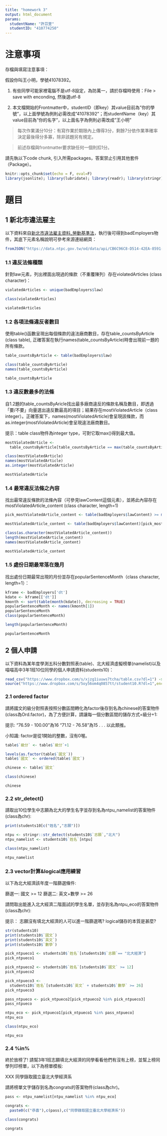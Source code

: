 ```yaml
---
title: "homework 3"
output: html_document
params:
  studentName: "許苡萱"
  studentID: "410774250"
---
```


# 注意事項

存檔與填寫注意事項：

假設你叫王小明，學號41078392。

  1. 有些同學可能家裡電腦不是utf-8設定，為防萬一，請於存檔時使用：File > save with enconding, 然後選utf-8

  2. 本文檔開始的Frontmatter中，studentID（即key）其value目前為"你的學號"，以上面學號為例則必需改成"41078392"；而studentName（key）其value目前為"你的名字"，以上面名字為例則必需改成"王小明"
  
> 每次作業滿分10分：有寫作業於期限內上傳得3分，剩餘7分依作業準確率決定最後得分多寡，除非該題另有規定。

> 前述存檔與frontmatter要求缺任何一個則扣1分。

請先執以下code chunk, 引入所需packages，答案禁止引用其他套件（Package）。
```r
knitr::opts_chunk$set(echo = F, eval=F)
library(jsonlite); library(lubridate); library(readr); library(stringr)
```

# 題目

## 1 新北市違法雇主
以下資料來自[新北市違法雇主資料_勞動基準法](https://data.ntpc.gov.tw/od/detail?oid=A3408B16-7B28-4FA5-9834-D147AAE909BF)，執行後可得到badEmployers物件，其底下元素名稱說明可參考來源連結網頁：
```r
fromJSON("https://data.ntpc.gov.tw/od/data/api/CB6C96C8-D514-42EA-8591-0F4447E79C91?$format=json") -> badEmployers
```


### 1.1 違反法條種類
針對law元素，列出裡面出現過的條款（不重覆陳列）存在violatedArticles (class character)：
```r
violatedArticles <- unique(badEmployers$law)

class(violatedArticles)

violatedArticles
```

### 1.2 各項法條違反者數目
使用table()函數呈現出每個條款的違法廠商數目，存在table_countsByArticle (class table), 正確答案在執行names(table_countsByArticle)時會出現前一題的所有條款。
```r
table_countsByArticle <- table(badEmployers$law)

class(table_countsByArticle)
names(table_countsByArticle)

table_countsByArticle
```

### 1.3 違反數最多的法條
自1.2題的table_countsByAricle找出最多廠商違反的條款名稱及數目，即透過「要/不要」向量選出違反數最高的項目；結果存在mostViolatedArticle（class integer）。正確答案下，names(mostViolatedArticle)會呈現該條款，而as.integer(mostViolatedArticle)會呈現違法廠商數目。

提示：table class物件為integer type，可對它取max()得到最大值。
```r
mostViolatedArticle <- 
  table_countsByArticle[table_countsByArticle == max(table_countsByArticle)]

class(mostViolatedArticle)
names(mostViolatedArticle)
as.integer(mostViolatedArticle)

mostViolatedArticle
```

### 1.4 最常違反法條之內容
找出最常違反條款的法條內容（可參見lawContent這個元素），並將此內容存在mostViolatedArticle_content (class character, length=1)
```r
pick_mostViolatedArticle_content <- table(badEmployers$lawContent) >= max(table(badEmployers$lawContent))

mostViolatedArticle_content <- table(badEmployers$lawContent)[pick_mostViolatedArticle_content]

class(as.character(mostViolatedArticle_content))
length(mostViolatedArticle_content)
names(mostViolatedArticle_content)

mostViolatedArticle_content
```

### 1.5 處份日期最常落在幾月
找出處份日期最常出現的月份並存在popularSentenceMonth（class character, length=1）：
```r
kframe <- badEmployers['dt']
kdate <- kframe[['dt']]
kmonth <- sort(table(month(kdate)), decreasing = TRUE)
popularSentenceMonth <- names(kmonth[1])
popularSentenceMonth 
class(popularSentenceMonth)

length(popularSentenceMonth)

popularSentenceMonth
```

## 2 個人申請
以下資料為某年度學測五科分數對照表(table)、北大經濟虛擬榜單(namelist)以及喵喵高中3年1班10位同學的個人申請資料(students10)：
```r
read_csv("https://www.dropbox.com/s/xjzg1iuuws7tcha/table.csv?dl=1") -> table
source("https://www.dropbox.com/s/5oy56om4q0857tt/student10.R?dl=1",encoding = "UTF-8")
```


### 2.1 ordered factor
請將國文的級分對照表按照分數區間轉化為factor後存到名為chinese的答案物件(class為Ord.factor)，為了方便計算，請讓每一個分數區間的儲存方式=級分+1:

提示:
"76.59 - 100.00"為16
"71.12 -  76.58"為15
.
.
.
以此類推。

小知識:
factor是從1開始的整數，沒有0喔。
```r
table$`級分` <- table$`級分`+1

levels(as.factor(table$`國文`))
table$`國文` <- ordered(table$`國文`)

chinese <- table$`國文`

class(chinese)

chinese
```

### 2.2 str_detect()
請取出10位學生中志願為北大的學生名字並存到名為ntpu_namelist的答案物件(class為chr):
```r
print(students10[c("姓名","志願")])

ntpu <- stringr::str_detect(students10$`志願`,"北大")
ntpu_namelist <- students10$`姓名`[ntpu]

class(ntpu_namelist)

ntpu_namelist
```

### 2.3 vector計算&logical應用練習
以下為北大經濟該年度一階篩選條件:

篩選一: 國文 >= 12
篩選二: 英文+數學 >= 26

請問取出能進入北大經濟二階面試的學生名單，並存到名為ntpu_eco的答案物件(class為chr):

提示：
志願沒有填北大經濟的人可以進一階篩選嗎?
logical儲存的本質是甚麼?
```r
str(students10)
print(students10$`國文`)
print(students10$`英文`)
print(students10$`數學`)

pick_ntpueco1 <- students10$`姓名`[students10$`志願`== "北大經濟"]
pick_ntpueco1

pick_ntpueco2 <- students10$`姓名`[students10$`國文` >= 12]
pick_ntpueco2

pick_ntpueco3 <- 
  students10$`姓名`[students10$`英文` + students10$`數學` >= 26]
pick_ntpueco3

pass_ntpueco <- pick_ntpueco2[pick_ntpueco2 %in% pick_ntpueco3]
pass_ntpueco

ntpu_eco <- pick_ntpueco1[pick_ntpueco1 %in% pass_ntpueco]
ntpu_eco

class(ntpu_eco)

ntpu_eco
```

### 2.4 %in%
終於放榜了!
請幫3年1班志願填北大經濟的同學看看他們有沒有上榜，並幫上榜同學列印榜單，以下為榜單模板:

 XXX 同學錄取國立臺北大學經濟系

請將榜單文字儲存到名為congrats的答案物件(class為chr)。
```r
pass <- ntpu_namelist[ntpu_namelist %in% ntpu_eco]

congrats <- 
  paste0(c("恭喜"),c(pass),c("同學錄取國立臺北大學經濟系"))

class(congrats)

congrats
```
